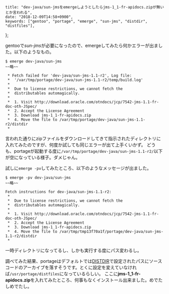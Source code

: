     title: "dev-java/sun-jmsをemergeしようとしたらjms-1_1-fr-apidocs.zipが無いとか言われる",
    date: "2018-12-09T14:58+0900",
    keywords: ["gentoo", "portage", "emerge", "sun-jms", "distdir", "distfiles"],
};

gentooで*sun-jms*が必要になったので、emergeしてみたら何かエラーが出ました。以下のようなもの。

```
$ emerge dev-java/sun-jms
~~略~~

 * Fetch failed for 'dev-java/sun-jms-1.1-r2', Log file:
 *  '/var/tmp/portage/dev-java/sun-jms-1.1-r2/temp/build.log'
 *
 *  Due to license restrictions, we cannot fetch the
 *  distributables automagically.
 *
 *  1. Visit http://download.oracle.com/otndocs/jcp/7542-jms-1.1-fr-doc-oth-JSpec/
 *  2. Accept the License Agreement
 *  3. Download jms-1_1-fr-apidocs.zip
 *  4. Move the file to /var/tmp/portage/dev-java/sun-jms-1.1-r2/distdir
 *
```

言われた通りにzipファイルをダウンロードしてきて指示されたディレクトリに入れてみたのですが、何度か試しても同じエラーが出て上手くいかず。
どうも、portageが起動する度に`/var/tmp/portage/dev-java/sun-jms-1.1-r2/`以下が空になっている様子。ダメじゃん。

試しに`emerge -pv`してみたところ、以下のようなメッセージが出ました。

```
$ emerge -pv dev-java/sun-jms
~~略~~

Fetch instructions for dev-java/sun-jms-1.1-r2:
 * 
 *  Due to license restrictions, we cannot fetch the
 *  distributables automagically.
 * 
 *  1. Visit http://download.oracle.com/otndocs/jcp/7542-jms-1.1-fr-doc-oth-JSpec/
 *  2. Accept the License Agreement
 *  3. Download jms-1_1-fr-apidocs.zip
 *  4. Move the file to /var/tmp/tmp13f70a1f/portage/dev-java/sun-jms-1.1-r2/distdir
 *
```

一時ディレクトリになってるし、しかも実行する度にパス変わるし。

調べてみた結果、portageはデフォルトでは[DISTDIR](https://wiki.gentoo.org/wiki/DISTDIR/ja)で設定されたパスにソースコードのアーカイブを落すそうです。とくに設定を変えていなければ`/usr/portage/distfiles`になっているらしい。
ここに**jms-1_1-fr-apidocs.zip**を入れてみたところ、何事もなくインストール出来ました。めでたしめでたし。
